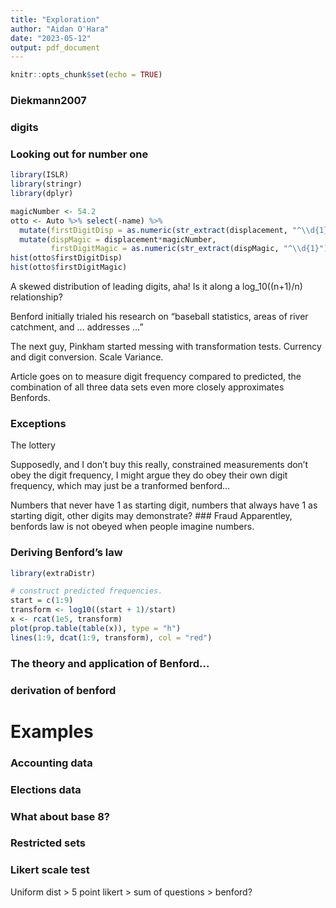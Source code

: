 ```yaml
---
title: "Exploration"
author: "Aidan O'Hara"
date: "2023-05-12"
output: pdf_document
---
```


```r
knitr::opts_chunk$set(echo = TRUE)
```

### Diekmann2007

### digits

### Looking out for number one

```r
library(ISLR)
library(stringr)
library(dplyr)

magicNumber <- 54.2
otto <- Auto %>% select(-name) %>%
  mutate(firstDigitDisp = as.numeric(str_extract(displacement, "^\\d{1}"))) %>%
  mutate(dispMagic = displacement*magicNumber,
         firstDigitMagic = as.numeric(str_extract(dispMagic, "^\\d{1}"))) # see if scale invarience holds for car displacement
hist(otto$firstDigitDisp)
hist(otto$firstDigitMagic)

```

A skewed distribution of leading digits, aha! Is it along a log_10((n+1)/n) relationship?

Benford initially trialed his research on "baseball statistics, areas of river catchment, and ... addresses ..."

The next guy, Pinkham started messing with transformation tests. Currency and digit conversion. Scale Variance.

Article goes on to measure digit frequency compared to predicted, the combination of all three data sets even more closely approximates Benfords.

### Exceptions

The lottery

Supposedly, and I don't buy this really, constrained measurements don't obey the digit frequency, I might argue they do obey their own digit frequency, which may just be a tranformed benford...

Numbers that never have 1 as starting digit, numbers that always have 1 as starting digit, other digits may demonstrate? \### Fraud Apparentley, benfords law is not obeyed when people imagine numbers.

### Deriving Benford's law

```r
library(extraDistr)

# construct predicted frequencies.
start = c(1:9)
transform <- log10((start + 1)/start)
x <- rcat(1e5, transform)
plot(prop.table(table(x)), type = "h")
lines(1:9, dcat(1:9, transform), col = "red")

```

### The theory and application of Benford...

### derivation of benford

# Examples

### Accounting data

### Elections data

### What about base 8?

### Restricted sets

### Likert scale test

Uniform dist \> 5 point likert \> sum of questions \> benford?
